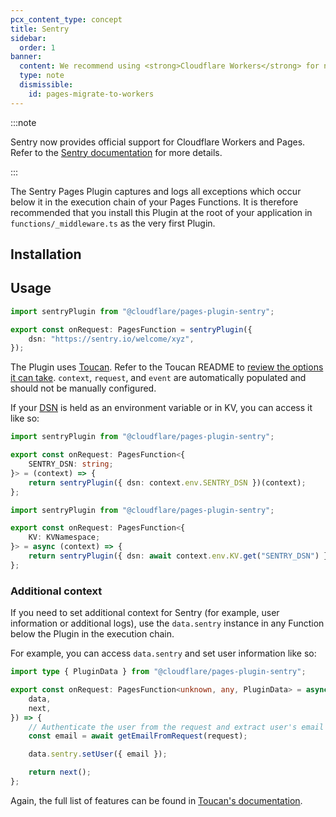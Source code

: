 ```yaml
---
pcx_content_type: concept
title: Sentry
sidebar:
  order: 1
banner:
  content: We recommend using <strong>Cloudflare Workers</strong> for new projects. For existing Pages projects, see our <a href="/workers/static-assets/migrate-from-pages/">migration guide</a> and <a href="/workers/static-assets/migrate-from-pages/#compatibility-matrix">compatibility matrix</a>.
  type: note
  dismissible:
    id: pages-migrate-to-workers
---
```



:::note

Sentry now provides official support for Cloudflare Workers and Pages. Refer to the [Sentry documentation](https://docs.sentry.io/platforms/javascript/guides/cloudflare/) for more details.

:::

The Sentry Pages Plugin captures and logs all exceptions which occur below it in the execution chain of your Pages Functions. It is therefore recommended that you install this Plugin at the root of your application in `functions/_middleware.ts` as the very first Plugin.

## Installation

<PackageManagers pkg="@cloudflare/pages-plugin-sentry" />

## Usage

```typescript
import sentryPlugin from "@cloudflare/pages-plugin-sentry";

export const onRequest: PagesFunction = sentryPlugin({
	dsn: "https://sentry.io/welcome/xyz",
});
```

The Plugin uses [Toucan](https://github.com/robertcepa/toucan-js). Refer to the Toucan README to [review the options it can take](https://github.com/robertcepa/toucan-js#other-options). `context`, `request`, and `event` are automatically populated and should not be manually configured.

If your [DSN](https://docs.sentry.io/product/sentry-basics/dsn-explainer/) is held as an environment variable or in KV, you can access it like so:

```typescript
import sentryPlugin from "@cloudflare/pages-plugin-sentry";

export const onRequest: PagesFunction<{
	SENTRY_DSN: string;
}> = (context) => {
	return sentryPlugin({ dsn: context.env.SENTRY_DSN })(context);
};
```

```typescript
import sentryPlugin from "@cloudflare/pages-plugin-sentry";

export const onRequest: PagesFunction<{
	KV: KVNamespace;
}> = async (context) => {
	return sentryPlugin({ dsn: await context.env.KV.get("SENTRY_DSN") })(context);
};
```

### Additional context

If you need to set additional context for Sentry (for example, user information or additional logs), use the `data.sentry` instance in any Function below the Plugin in the execution chain.

For example, you can access `data.sentry` and set user information like so:

```typescript
import type { PluginData } from "@cloudflare/pages-plugin-sentry";

export const onRequest: PagesFunction<unknown, any, PluginData> = async ({
	data,
	next,
}) => {
	// Authenticate the user from the request and extract user's email address
	const email = await getEmailFromRequest(request);

	data.sentry.setUser({ email });

	return next();
};
```

Again, the full list of features can be found in [Toucan's documentation](https://github.com/robertcepa/toucan-js#features).

